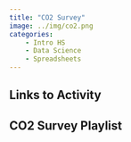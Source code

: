 ```yaml
---
title: "CO2 Survey"
image: ../img/co2.png
categories:
    - Intro HS
    - Data Science
    - Spreadsheets
---
```


## Links to Activity

## CO2 Survey Playlist